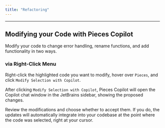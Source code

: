 ```yaml
---
title: "Refactoring"
---
```


***

## Modifying your Code with Pieces Copilot

Modify your code to change error handling, rename functions, and add functionality in two ways.

### via Right-Click Menu

Right-click the highlighted code you want to modify, hover over `Pieces`, and click `Modify Selection with Copilot`.

After clicking `Modify Selection with Copilot`, Pieces Copilot will open the Copilot chat window in the JetBrains sidebar, showing the proposed changes.

Review the modifications and choose whether to accept them. If you do, the updates will automatically integrate into your codebase at the point where the code was selected, right at your cursor.

<Image src="https://storage.googleapis.com/hashnode_product_documentation_assets/jetbrains_plugin_assets/jetbrains_plugin_assets/pieces_copilot/refactoring/modify_code.gif" alt="" align="center" fullwidth="true" />
